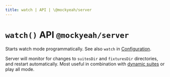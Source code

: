 ```yaml
---
title: watch | API | \@mockyeah/server
---
```


# `watch()` API `@mockyeah/server`

Starts watch mode programmatically. See also `watch` in [Configuration](../Configuration).

Server will monitor for changes to `suitesDir` and `fixturesDir` directories, and restart automatically.
Most useful in combination with [dynamic suites](../../../Suites#dynamic-suites) or play all mode.
